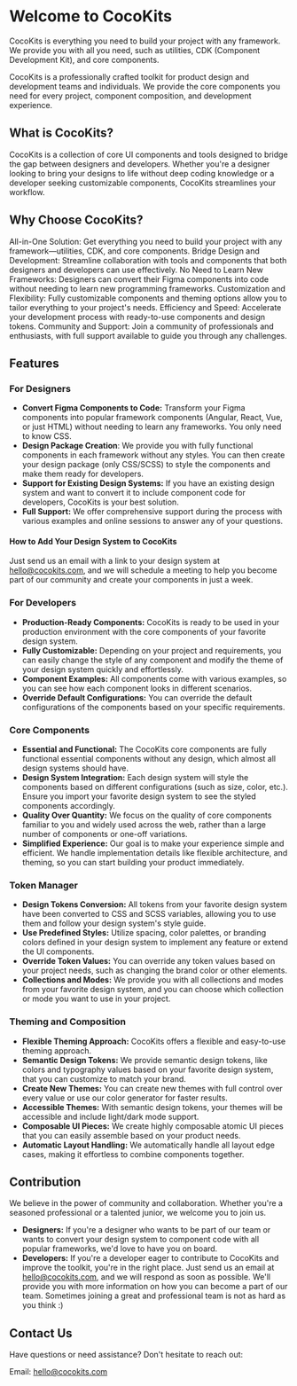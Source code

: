 
<Meta title='Getting Started/Welcome'/>

<MdxDocPage groupTitle='Getting Started'>

  # Welcome to CocoKits
  CocoKits is everything you need to build your project with any framework. We provide you with all you need, such as utilities, CDK (Component Development Kit), and core components.

  CocoKits is a professionally crafted toolkit for product design and development teams and individuals. We provide the core components you need for every project, component composition, and development experience.

  ## What is CocoKits?
  CocoKits is a collection of core UI components and tools designed to bridge the gap between designers and developers. Whether you're a designer looking to bring your designs to life without deep coding knowledge or a developer seeking customizable components, CocoKits streamlines your workflow.

  ## Why Choose CocoKits?
  All-in-One Solution: Get everything you need to build your project with any framework—utilities, CDK, and core components.
  Bridge Design and Development: Streamline collaboration with tools and components that both designers and developers can use effectively.
  No Need to Learn New Frameworks: Designers can convert their Figma components into code without needing to learn new programming frameworks.
  Customization and Flexibility: Fully customizable components and theming options allow you to tailor everything to your project's needs.
  Efficiency and Speed: Accelerate your development process with ready-to-use components and design tokens.
  Community and Support: Join a community of professionals and enthusiasts, with full support available to guide you through any challenges.

  ## Features

  ### For Designers
  - **Convert Figma Components to Code:** Transform your Figma components into popular framework components (Angular, React, Vue, or just HTML) without needing to learn any frameworks. You only need to know CSS.
  - **Design Package Creation**: We provide you with fully functional components in each framework without any styles. You can then create your design package (only CSS/SCSS) to style the components and make them ready for developers.
  - **Support for Existing Design Systems:** If you have an existing design system and want to convert it to include component code for developers, CocoKits is your best solution.
  - **Full Support:** We offer comprehensive support during the process with various examples and online sessions to answer any of your questions.

  #### How to Add Your Design System to CocoKits
  Just send us an email with a link to your design system at hello@cocokits.com, and we will schedule a meeting to help you become part of our community and create your components in just a week.

  ### For Developers
  - **Production-Ready Components:** CocoKits is ready to be used in your production environment with the core components of your favorite design system.
  - **Fully Customizable:** Depending on your project and requirements, you can easily change the style of any component and modify the theme of your design system quickly and effortlessly.
  - **Component Examples:** All components come with various examples, so you can see how each component looks in different scenarios.
  - **Override Default Configurations:** You can override the default configurations of the components based on your specific requirements.

  ### Core Components

  - **Essential and Functional:** The CocoKits core components are fully functional essential components without any design, which almost all design systems should have.
  - **Design System Integration:** Each design system will style the components based on different configurations (such as size, color, etc.). Ensure you import your favorite design system to see the styled components accordingly.
  - **Quality Over Quantity:** We focus on the quality of core components familiar to you and widely used across the web, rather than a large number of components or one-off variations.
  - **Simplified Experience:** Our goal is to make your experience simple and efficient. We handle implementation details like flexible architecture, and theming, so you can start building your product immediately.

  ### Token Manager
  - **Design Tokens Conversion:** All tokens from your favorite design system have been converted to CSS and SCSS variables, allowing you to use them and follow your design system's style guide.
  - **Use Predefined Styles:** Utilize spacing, color palettes, or branding colors defined in your design system to implement any feature or extend the UI components.
  - **Override Token Values:** You can override any token values based on your project needs, such as changing the brand color or other elements.
  - **Collections and Modes:** We provide you with all collections and modes from your favorite design system, and you can choose which collection or mode you want to use in your project.

  ### Theming and Composition

  - **Flexible Theming Approach:** CocoKits offers a flexible and easy-to-use theming approach.
  - **Semantic Design Tokens:** We provide semantic design tokens, like colors and typography values based on your favorite design system, that you can customize to match your brand.
  - **Create New Themes:** You can create new themes with full control over every value or use our color generator for faster results.
  - **Accessible Themes:** With semantic design tokens, your themes will be accessible and include light/dark mode support.
  - **Composable UI Pieces:** We create highly composable atomic UI pieces that you can easily assemble based on your product needs.
  - **Automatic Layout Handling:** We automatically handle all layout edge cases, making it effortless to combine components together.


  ## Contribution
  We believe in the power of community and collaboration. Whether you're a seasoned professional or a talented junior, we welcome you to join us.

  - **Designers:** If you're a designer who wants to be part of our team or wants to convert your design system to component code with all popular frameworks, we'd love to have you on board.
  - **Developers:** If you're a developer eager to contribute to CocoKits and improve the toolkit, you're in the right place.
  Just send us an email at hello@cocokits.com, and we will respond as soon as possible. We'll provide you with more information on how you can become a part of our team. Sometimes joining a great and professional team is not as hard as you think :)

  ## Contact Us
  Have questions or need assistance? Don't hesitate to reach out:

  Email: hello@cocokits.com
</MdxDocPage>

